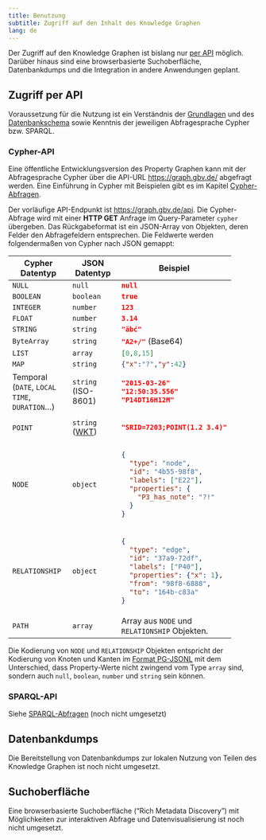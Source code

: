 ```yaml
---
title: Benutzung
subtitle: Zugriff auf den Inhalt des Knowledge Graphen
lang: de
---
```


Der Zugriff auf den Knowledge Graphen ist bislang nur [per API](#zugriff-per-api) möglich. Darüber hinaus sind eine browserbasierte Suchoberfläche, Datenbankdumps und die Integration in andere Anwendungen geplant.

## Zugriff per API

Voraussetzung für die Nutzung ist ein Verständnis der [Grundlagen](basics.qmd) und des [Datenbankschema](schema.qmd) sowie Kenntnis der jeweiligen Abfragesprache Cypher bzw. SPARQL.

### Cypher-API

Eine öffentliche Entwicklungsversion des Property Graphen kann mit der Abfragesprache Cypher über die API-URL <https://graph.gbv.de/> abgefragt werden. Eine Einführung in Cypher mit Beispielen gibt es im Kapitel [Cypher-Abfragen](cypher.qmd).

Der vorläufige API-Endpunkt ist <https://graph.gbv.de/api>. Die Cypher-Abfrage wird mit einer **HTTP GET** Anfrage im Query-Parameter `cypher` übergeben. Das Rückgabeformat ist ein JSON-Array von Objekten, deren Felder den Abfragefeldern entsprechen. Die Feldwerte werden folgendermaßen von Cypher nach JSON gemappt:

+-------------------+---------------+---------------------------+
| Cypher Datentyp   | JSON Datentyp | Beispiel                  |
+===================+===============+===========================+
| `NULL`            | `null`        | `null`{.json}             |
+-------------------+---------------+---------------------------+
| `BOOLEAN`         | `boolean`     | `true`{.json}             |
+-------------------+---------------+---------------------------+
| `INTEGER`         | `number`      | `123`{.json}              |
+-------------------+---------------+---------------------------+
| `FLOAT`           | `number`      | `3.14`{.json}             |
+-------------------+---------------+---------------------------+
| `STRING`          | `string`      | `"äbć"`{.json}            |
+-------------------+---------------+---------------------------+
| `ByteArray`       | `string`      | `"A2+/"`{.json} (Base64)  |
+-------------------+---------------+---------------------------+
| `LIST`            | `array`       | `[0,8,15]`{.json}         |
+-------------------+---------------+---------------------------+
| `MAP`             | `string`      | `{"x":"?","y":42}`{.json} |
+-------------------+---------------+---------------------------+
| Temporal (`DATE`, | `string`      | ```json                   |
| `LOCAL TIME`,     | (ISO-8601)    | "2015-03-26"              |
| `DURATION`...)    |               | "12:50:35.556"            |
|                   |               | "P14DT16H12M"             |
|                   |               | ```                       |
+-------------------+---------------+---------------------------+
| `POINT`           | `string`      | ```json                   |
|                   | ([WKT])       | "SRID=7203;POINT(1.2 3.4)"|
|                   |               | ```                       |
+-------------------+---------------+---------------------------+
| `NODE`            | `object`      | ```json                   |
|                   |               | {                         |
|                   |               |   "type": "node",         |
|                   |               |   "id": "4b55-98f8",      |
|                   |               |   "labels": ["E22"],      |
|                   |               |   "properties": {         | 
|                   |               |     "P3_has_note": "?!"   |
|                   |               |   }                       |
|                   |               | }                         |
|                   |               | ```                       |
+-------------------+---------------+---------------------------+
| `RELATIONSHIP`    | `object`      | ```json                   |
|                   |               | {                         |
|                   |               |   "type": "edge",         |
|                   |               |   "id": "37a9-72df",      |
|                   |               |   "labels": ["P40"],      |
|                   |               |   "properties": {"x": 1}, | 
|                   |               |   "from": "98f8-6888",    |
|                   |               |   "to": "164b-c83a"       |
|                   |               | }                         |
|                   |               | ```                       |
+-------------------+---------------+---------------------------+
| `PATH`            | `array`       | Array aus `NODE` und      |
|                   |               | `RELATIONSHIP` Objekten.  |
+-------------------+---------------+---------------------------+

Die Kodierung von `NODE` und `RELATIONSHIP` Objekten entspricht der Kodierung
von Knoten und Kanten im [Format
PG-JSONL](https://pg-format.github.io/specification/#pg-jsonl) mit dem
Unterschied, dass Property-Werte nicht zwingend vom Type `array` sind, sondern
auch `null`, `boolean`, `number` und `string` sein können.

[WKT]: http://giswiki.org/wiki/Well_Known_Text

### SPARQL-API

Siehe [SPARQL-Abfragen](sparql.qmd) (noch nicht umgesetzt)

## Datenbankdumps

Die Bereitstellung von Datenbankdumps zur lokalen Nutzung von Teilen des Knowledge Graphen ist noch nicht umgesetzt.

## Suchoberfläche

Eine browserbasierte Suchoberfläche (“Rich Metadata Discovery”) mit Möglichkeiten zur interaktiven Abfrage und Datenvisualisierung ist noch nicht umgesetzt.

